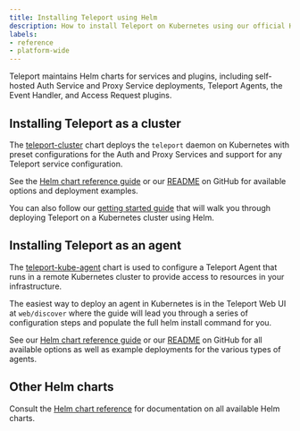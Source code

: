 ```yaml
---
title: Installing Teleport using Helm
description: How to install Teleport on Kubernetes using our official Helm charts, with instructions for deploying a Teleport cluster or enrolling a remote Kubernetes cluster as an agent.
labels:
- reference
- platform-wide
---
```


Teleport maintains Helm charts for services and plugins, including self-hosted
Auth Service and Proxy Service deployments, Teleport Agents, the Event Handler,
and Access Request plugins.

## Installing Teleport as a cluster

The [teleport-cluster](../reference/helm-reference/teleport-cluster.mdx) chart deploys the `teleport` daemon on Kubernetes with preset configurations for the Auth and Proxy Services and support for any Teleport service configuration.

See the [Helm chart reference guide](../reference/helm-reference/teleport-cluster.mdx) or our [README](https://github.com/gravitational/teleport/tree/branch/v(=teleport.major_version=)/examples/chart/teleport-cluster.mdx) on GitHub for available options and deployment examples.

You can also follow our [getting started guide](../zero-trust-access/deploy-a-cluster/helm-deployments/kubernetes-cluster.mdx) that will walk you through deploying Teleport on a Kubernetes cluster using Helm.

## Installing Teleport as an agent

The [teleport-kube-agent](../reference/helm-reference/teleport-kube-agent.mdx) chart is used to configure a Teleport Agent that runs in a remote Kubernetes cluster to provide access to resources in your infrastructure.

The easiest way to deploy an agent in Kubernetes is in the Teleport Web UI at `web/discover` where the guide will lead you through a series of configuration steps and populate the full helm install command for you.

See our [Helm chart reference guide](../reference/helm-reference/teleport-kube-agent.mdx) or our [README](https://github.com/gravitational/teleport/tree/branch/v(=teleport.major_version=)/examples/chart/teleport-kube-agent) on GitHub for all available options as well as example deployments for the various types of agents.

## Other Helm charts
Consult the [Helm chart reference](../reference/helm-reference/helm-reference.mdx) for documentation on all available Helm charts.
